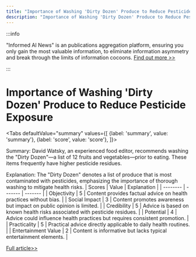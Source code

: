 ```yaml
---
title: "Importance of Washing 'Dirty Dozen' Produce to Reduce Pesticide Exposure"
description: "Importance of Washing 'Dirty Dozen' Produce to Reduce Pesticide Exposure"
---
```



:::info

"Informed AI News" is an publications aggregation platform, ensuring you only gain the most valuable information, to eliminate information asymmetry and break through the limits of information cocoons.  [Find out more >>](/)

:::

# Importance of Washing 'Dirty Dozen' Produce to Reduce Pesticide Exposure


<Tabs
	defaultValue="summary"
	values={[
	{label: 'summary', value: 'summary'},
	{label: 'score', value: 'score'},
]}>
<TabItem value="summary">


Summary:
David Watsky, an experienced food editor, recommends washing the "Dirty Dozen"—a list of 12 fruits and vegetables—prior to eating. These items frequently have higher pesticide residues.

Explanation:
The "Dirty Dozen" denotes a list of produce that is most contaminated with pesticides, emphasizing the importance of thorough washing to mitigate health risks.
</TabItem>
<TabItem value="score">
	| Scores     | Value   | Explanation |
	| -------- | ------- | ------- |
	| Objectivity  | 5    | Content provides factual advice on health practices without bias.    |
	| Social Impact | 3     | Content promotes awareness but impact on public opinion is limited.    |
	| Credibility    | 5    | Advice is based on known health risks associated with pesticide residues.    |
	| Potential    | 4    | Advice could influence health practices but requires consistent promotion.    |
	| Practicality    | 5    | Practical advice directly applicable to daily health routines.    |
	| Entertainment Value    | 2    | Content is informative but lacks typical entertainment elements.    |
</TabItem>
</Tabs>

[Full article>>](https://www.cnet.com/news/always-wash-these-12-fruits-and-vegetables-before-eating/#ftag=CAD590a51e)
